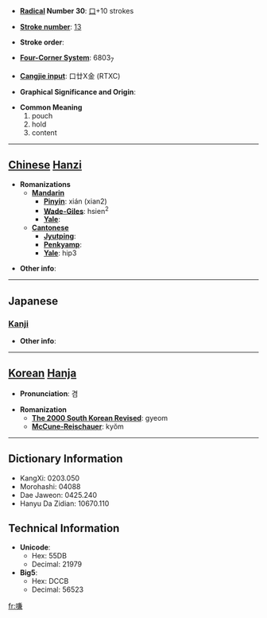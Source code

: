 * '''[[Wiktionary:Chinese radical index| Radical]] Number 30''': [[Wiktionary:Chinese radical index 口|口]]+10 strokes

* '''[[Wiktionary:Chinese total strokes index|Stroke number]]''': [[Wiktionary:Chinese total strokes index 13|13]]

* '''Stroke order''': 

* '''[[Wiktionary:Chinese four corner index|Four-Corner System]]''': 6803<sub>7</sub>

* '''[[Wiktionary:Chinese Cangjie index|Cangjie input]]''': 口廿X金 (RTXC)

* '''Graphical Significance and Origin''': 

* '''Common Meaning'''
*#pouch
*# hold
*# content


----

== [[Chinese]] [[Hanzi]] ==

* '''Romanizations'''
** '''[[Mandarin]]'''
*** '''[[Pinyin]]''': xián (xian2)
*** '''[[Wade-Giles]]''': hsien<sup>2</sup>
*** '''[[Yale]]''': 
** '''[[Cantonese]]'''
*** '''[[Jyutping]]''':
*** '''[[Penkyamp]]''': 
*** '''[[Yale]]''': hip3

* '''Other info''': 

----

==Japanese==
===[[Kanji]]===
{{kanji|on readings=[[けん]] (ken), [[かん]] (kan), [[がん]] (gan), [[けふ]] (kefu)
|kun readings=[[ふくむ]] (fukumu), [[うらむ]] (uramu), [[へりくだる]] (herikudaru)
}}

* '''Other info''':  

----

== [[Korean]] [[Hanja]] ==

* '''Pronunciation''': 겸

* '''Romanization'''
** '''[[The 2000 South Korean Revised Romanization|The 2000 South Korean Revised]]''': gyeom
** '''[[McCune-Reischauer]]''': kyŏm

----

== Dictionary Information ==

* KangXi: 0203.050
* Morohashi: 04088
* Dae Jaweon: 0425.240
* Hanyu Da Zidian: 10670.110

== Technical Information ==

* '''Unicode''':
** Hex: 55DB
** Decimal: 21979
* '''Big5''':
** Hex: DCCB
** Decimal: 56523

[[fr:嗛]]